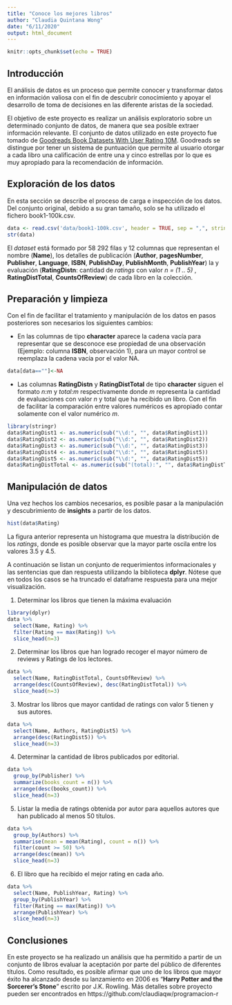 ```yaml
---
title: "Conoce los mejores libros"
author: "Claudia Quintana Wong"
date: "6/11/2020"
output: html_document
---
```


```r
knitr::opts_chunk$set(echo = TRUE)
```

## Introducción
El análisis de datos es un proceso que permite conocer y transformar datos en información valiosa con el fin de descubrir conocimiento y apoyar el desarrollo de toma de decisiones en las diferente aristas de la sociedad. 

El objetivo de este proyecto es realizar un análisis exploratorio sobre un determinado conjunto de datos, de manera que sea posible extraer información relevante. El conjunto de datos utilizado en este proyecto fue tomado de [Goodreads Book Datasets With User Rating 10M](https://www.kaggle.com/bahramjannesarr/goodreads-book-datasets-10m?select=book1-100k.csv). Goodreads se distingue por tener un sistema de puntuación que permite al usuario otorgar a cada libro una calificación de entre una y cinco estrellas por lo que es muy apropiado para la recomendación de información.

## Exploración de los datos

En esta sección se describe el proceso de carga e inspección de los datos. Del conjunto original, debido a su gran tamaño, solo se ha utilizado el fichero book1-100k.csv. 


```r
data <- read.csv('data/book1-100k.csv', header = TRUE, sep = ",", stringsAsFactors = FALSE)
str(data)

```

El *dataset* está formado por 58 292 filas y 12 columnas que representan el nombre (**Name**), los detalles de publicación (**Author**, **pagesNumber**, **Publisher**, **Language**, **ISBN**, **PublishDay**,  **PublishMonth**, **PublishYear**) la y evaluación (**RatingDistn**: cantidad de *ratings* con valor *n = (1 .. 5)* , **RatingDistTotal**, **CountsOfReview**) de  cada libro en la colección. 

## Preparación y limpieza
Con el fin de facilitar el tratamiento y manipulación de los datos en pasos posteriores son necesarios los siguientes cambios:

* En las columnas de tipo **character** aparece la cadena vacía para representar que se desconoce ese propiedad de una observación (Ejemplo: columna **ISBN**, observación 1), para un mayor control se reemplaza la cadena vacía por el valor NA.
```r
data[data==""]<-NA
```
* Las columnas **RatingDistn** y **RatingDistTotal** de tipo **character** siguen el formato *n:m* y *total:m* respectivamente donde *m* representa la cantidad de evaluaciones con valor *n* y total que ha recibido un libro. Con el fin de facilitar la comparación entre valores numéricos es apropiado contar solamente con el valor numérico *m*.
```r
library(stringr)
data$RatingDist1 <- as.numeric(sub("\\d:", "", data$RatingDist1))
data$RatingDist2 <- as.numeric(sub("\\d:", "", data$RatingDist2))
data$RatingDist3 <- as.numeric(sub("\\d:", "", data$RatingDist3))
data$RatingDist4 <- as.numeric(sub("\\d:", "", data$RatingDist5))
data$RatingDist5 <- as.numeric(sub("\\d:", "", data$RatingDist5))
data$RatingDistTotal <- as.numeric(sub("(total):", "", data$RatingDistTotal))
```

## Manipulación de datos

Una vez hechos los cambios necesarios, es posible pasar a la manipulación y descubrimiento de **insights** a partir de los datos.

```r
hist(data$Rating)
```

La figura anterior representa un histograma que muestra la distribución de los *ratings*, donde es posible observar que la mayor parte oscila entre los valores 3.5 y 4.5. 

A continuación se listan un conjunto de requerimientos informacionales y las sentencias que dan respuesta utilizando la biblioteca **dplyr**. Nótese que en todos los casos se ha truncado el dataframe respuesta para una mejor visualización.

1. Determinar los libros que tienen la máxima evaluación

```r
library(dplyr)
data %>% 
  select(Name, Rating) %>% 
  filter(Rating == max(Rating)) %>% 
  slice_head(n=3)
```

2. Determinar los libros que han logrado recoger el mayor número de reviews y Ratings de los lectores.

```r
data %>% 
  select(Name, RatingDistTotal, CountsOfReview) %>% 
  arrange(desc(CountsOfReview), desc(RatingDistTotal)) %>% 
  slice_head(n=3)
```

3. Mostrar los libros que mayor cantidad de ratings con valor 5 tienen y sus autores.

```r
data %>% 
  select(Name, Authors, RatingDist5) %>%
  arrange(desc(RatingDist5)) %>% 
  slice_head(n=3)
```

4. Determinar la cantidad de libros publicados por editorial.

```r
data %>% 
  group_by(Publisher) %>% 
  summarize(books_count = n()) %>% 
  arrange(desc(books_count)) %>% 
  slice_head(n=3)
```
5. Listar la media de ratings obtenida por autor para aquellos autores que han publicado al menos 50 títulos.

```r
data %>% 
  group_by(Authors) %>% 
  summarise(mean = mean(Rating), count = n()) %>% 
  filter(count >= 50) %>% 
  arrange(desc(mean)) %>% 
  slice_head(n=3)
```

6. El libro que ha recibido el mejor rating en cada año.

```r
data %>% 
  select(Name, PublishYear, Rating) %>% 
  group_by(PublishYear) %>% 
  filter(Rating == max(Rating)) %>% 
  arrange(PublishYear) %>% 
  slice_head(n=3)
```

## Conclusiones

En este proyecto se ha realizado un análisis que ha permitido a partir de un conjunto de libros evaluar la aceptación por parte del público de diferentes títulos. Como resultado, es posible afirmar que uno de los libros que mayor éxito ha alcanzado desde su lanzamiento en 2006 es "**Harry Potter and the Sorcerer's Stone**" escrito por J.K. Rowling. Más detalles sobre proyecto pueden ser encontrados en https://github.com/claudiaqw/programacion-r

